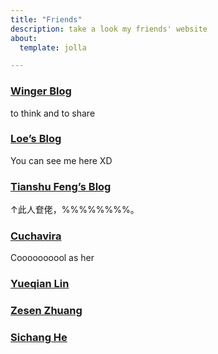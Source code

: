 ---
title: "Friends"
description: take a look my friends' website
about:
  template: jolla

---
<style>
.title{
    color: rgb(0, 0, 0);
}
</style>
### [Winger Blog](https://blog.winger216.bid)
to think and to share

### [Loe's Blog](https://f5.monster)
You can see me here XD

### [Tianshu Feng's Blog](https://ftianshu.gitlab.io/)
↑此人奆佬，%%%%%%%%。

### [Cuchavira](http://coolas.me/)
Coooooooool as her

### [Yueqian Lin](https://yueqianlin.com/)

### [Zesen Zhuang](https://crinstaniev.com/)

### [Sichang He](https://sichanghe.github.io/)